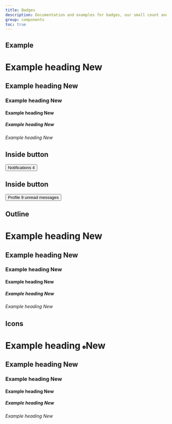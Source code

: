 ```yaml
---
title: Badges
description: Documentation and examples for badges, our small count and labeling component.
group: components
toc: true
---
```


## Example
<Snippet lang="html">
    <h1>Example heading <span class="badge">New</span></h1>
    <h2>Example heading <span class="badge">New</span></h2>
    <h3>Example heading <span class="badge">New</span></h3>
    <h4>Example heading <span class="badge">New</span></h4>
    <h5>Example heading <span class="badge">New</span></h5>
    <h6>Example heading <span class="badge">New</span></h6>
</Snippet>

## Inside button
<Snippet lang="html">
    <button type="button" class="btn btn-primary">
    Notifications <span class="badge">4</span>
    </button>
</Snippet>

## Inside button
<Snippet lang="html">
    <button type="button" class="btn btn-primary">
    Profile <span class="badge">9</span>
    <span class="sr">unread messages</span>
    </button>
</Snippet>

## Outline
<Snippet lang="html">
    <h1>Example heading <span class="badge">New</span></h1>
    <h2>Example heading <span class="badge">New</span></h2>
    <h3>Example heading <span class="badge">New</span></h3>
    <h4>Example heading <span class="badge">New</span></h4>
    <h5>Example heading <span class="badge">New</span></h5>
    <h6>Example heading <span class="badge">New</span></h6>
</Snippet>

## Icons
<Snippet lang="html">
    <h1>Example heading <span class="badge"><svg width="10" height="10" aria-hidden="true" xmlns="http://www.w3.org/2000/svg" fill="currentColor" viewBox="0 0 20 20"><path d="M10 0a10 10 0 1 0 10 10A10.011 10.011 0 0 0 10 0Zm3.982 13.982a1 1 0 0 1-1.414 0l-3.274-3.274A1.012 1.012 0 0 1 9 10V6a1 1 0 0 1 2 0v3.586l2.982 2.982a1 1 0 0 1 0 1.414Z"/></svg>New</span></h1>
    <h2>Example heading <span class="badge">New</span></h2>
    <h3>Example heading <span class="badge">New</span></h3>
    <h4>Example heading <span class="badge">New</span></h4>
    <h5>Example heading <span class="badge">New</span></h5>
    <h6>Example heading <span class="badge">New</span></h6>
</Snippet>